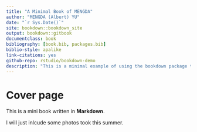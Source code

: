 ```yaml
--- 
title: "A Minimal Book of MENGDA"
author: "MENGDA (Albert) YU"
date: "`r Sys.Date()`"
site: bookdown::bookdown_site
output: bookdown::gitbook
documentclass: book
bibliography: [book.bib, packages.bib]
biblio-style: apalike
link-citations: yes
github-repo: rstudio/bookdown-demo
description: "This is a minimal example of using the bookdown package to write a book. The output format for this example is bookdown::gitbook."
---
```


# Cover page

This is a mini book written in **Markdown**. 



I will just inlcude some photos took this summer.


